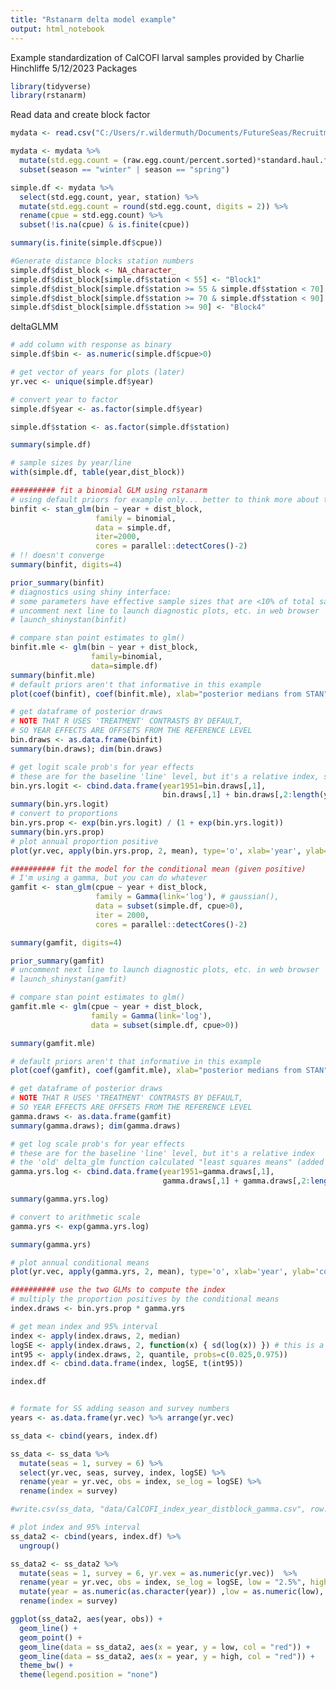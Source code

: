 ```yaml
---
title: "Rstanarm delta model example"
output: html_notebook
---
```

Example standardization of CalCOFI larval samples provided by Charlie Hinchliffe 5/12/2023
Packages

```r
library(tidyverse)
library(rstanarm)
```

Read data and create block factor

```r
mydata <- read.csv("C:/Users/r.wildermuth/Documents/FutureSeas/RecruitmentIndex/DFA_data/CalCOFI_eggs_and_larvae.csv")

mydata <- mydata %>% 
  mutate(std.egg.count = (raw.egg.count/percent.sorted)*standard.haul.factor)  %>% 
  subset(season == "winter" | season == "spring")

simple.df <- mydata %>% 
  select(std.egg.count, year, station) %>% 
  mutate(std.egg.count = round(std.egg.count, digits = 2)) %>% 
  rename(cpue = std.egg.count) %>% 
  subset(!is.na(cpue) & is.finite(cpue))

summary(is.finite(simple.df$cpue))

#Generate distance blocks station numbers
simple.df$dist_block <- NA_character_ 
simple.df$dist_block[simple.df$station < 55] <- "Block1"
simple.df$dist_block[simple.df$station >= 55 & simple.df$station < 70] <- "Block2"
simple.df$dist_block[simple.df$station >= 70 & simple.df$station < 90] <- "Block3"
simple.df$dist_block[simple.df$station >= 90] <- "Block4"
```

deltaGLMM

```r
# add column with response as binary
simple.df$bin <- as.numeric(simple.df$cpue>0)

# get vector of years for plots (later)
yr.vec <- unique(simple.df$year)

# convert year to factor
simple.df$year <- as.factor(simple.df$year)

simple.df$station <- as.factor(simple.df$station)

summary(simple.df)

# sample sizes by year/line
with(simple.df, table(year,dist_block))

########## fit a binomial GLM using rstanarm
# using default priors for example only... better to think more about this
binfit <- stan_glm(bin ~ year + dist_block,
                   family = binomial,
                   data = simple.df,
                   iter=2000,
                   cores = parallel::detectCores()-2)
# !! doesn't converge
summary(binfit, digits=4)

prior_summary(binfit)
# diagnostics using shiny interface:
# some parameters have effective sample sizes that are <10% of total sample size
# uncomment next line to launch diagnostic plots, etc. in web browser
# launch_shinystan(binfit)

# compare stan point estimates to glm()
binfit.mle <- glm(bin ~ year + dist_block,
                  family=binomial,
                  data=simple.df)
summary(binfit.mle)
# default priors aren't that informative in this example
plot(coef(binfit), coef(binfit.mle), xlab="posterior medians from STAN", ylab="MLEs from glm()"); abline(0,1)

# get dataframe of posterior draws
# NOTE THAT R USES 'TREATMENT' CONTRASTS BY DEFAULT,
# SO YEAR EFFECTS ARE OFFSETS FROM THE REFERENCE LEVEL
bin.draws <- as.data.frame(binfit)
summary(bin.draws); dim(bin.draws)

# get logit scale prob's for year effects
# these are for the baseline 'line' level, but it's a relative index, so not an issue
bin.yrs.logit <- cbind.data.frame(year1951=bin.draws[,1],
                                  bin.draws[,1] + bin.draws[,2:length(yr.vec)])
summary(bin.yrs.logit)
# convert to proportions
bin.yrs.prop <- exp(bin.yrs.logit) / (1 + exp(bin.yrs.logit))
summary(bin.yrs.prop)
# plot annual proportion positive
plot(yr.vec, apply(bin.yrs.prop, 2, mean), type='o', xlab='year', ylab='proportion positive')

########## fit the model for the conditional mean (given positive)
# I'm using a gamma, but you can do whatever
gamfit <- stan_glm(cpue ~ year + dist_block,
                   family = Gamma(link='log'), # gaussian(),
                   data = subset(simple.df, cpue>0),
                   iter = 2000,
                   cores = parallel::detectCores()-2)

summary(gamfit, digits=4)

prior_summary(gamfit)
# uncomment next line to launch diagnostic plots, etc. in web browser
# launch_shinystan(gamfit)

# compare stan point estimates to glm()
gamfit.mle <- glm(cpue ~ year + dist_block,
                  family = Gamma(link='log'),
                  data = subset(simple.df, cpue>0))

summary(gamfit.mle)

# default priors aren't that informative in this example
plot(coef(gamfit), coef(gamfit.mle), xlab="posterior medians from STAN", ylab="MLEs from glm()"); abline(0,1)

# get dataframe of posterior draws
# NOTE THAT R USES 'TREATMENT' CONTRASTS BY DEFAULT,
# SO YEAR EFFECTS ARE OFFSETS FROM THE REFERENCE LEVEL
gamma.draws <- as.data.frame(gamfit)
summary(gamma.draws); dim(gamma.draws)

# get log scale prob's for year effects
# these are for the baseline 'line' level, but it's a relative index
# the 'old' delta_glm function calculated "least squares means" (added the mean of the other covariates' levels)
gamma.yrs.log <- cbind.data.frame(year1951=gamma.draws[,1],
                                  gamma.draws[,1] + gamma.draws[,2:length(yr.vec)])

summary(gamma.yrs.log)

# convert to arithmetic scale
gamma.yrs <- exp(gamma.yrs.log)

summary(gamma.yrs)

# plot annual conditional means
plot(yr.vec, apply(gamma.yrs, 2, mean), type='o', xlab='year', ylab='conditional mean CPUE')

########## use the two GLMs to compute the index
# multiply the proportion positives by the conditional means
index.draws <- bin.yrs.prop * gamma.yrs

# get mean index and 95% interval
index <- apply(index.draws, 2, median)
logSE <- apply(index.draws, 2, function(x) { sd(log(x)) }) # this is a common input to our assessment models
int95 <- apply(index.draws, 2, quantile, probs=c(0.025,0.975))
index.df <- cbind.data.frame(index, logSE, t(int95))

index.df 


# formate for SS adding season and survey numbers
years <- as.data.frame(yr.vec) %>% arrange(yr.vec)

ss_data <- cbind(years, index.df) 

ss_data <- ss_data %>% 
  mutate(seas = 1, survey = 6) %>% 
  select(yr.vec, seas, survey, index, logSE) %>% 
  rename(year = yr.vec, obs = index, se_log = logSE) %>% 
  rename(index = survey)

#write.csv(ss_data, "data/CalCOFI_index_year_distblock_gamma.csv", row.names = FALSE)

# plot index and 95% interval
ss_data2 <- cbind(years, index.df) %>% 
  ungroup()

ss_data2 <- ss_data2 %>% 
  mutate(seas = 1, survey = 6, yr.vex = as.numeric(yr.vec))  %>% 
  rename(year = yr.vec, obs = index, se_log = logSE, low = "2.5%", high = "97.5%") %>% 
  mutate(year = as.numeric(as.character(year)) ,low = as.numeric(low), high = as.numeric(high)) %>% 
  rename(index = survey) 

ggplot(ss_data2, aes(year, obs)) +
  geom_line() +
  geom_point() +
  geom_line(data = ss_data2, aes(x = year, y = low, col = "red")) +
  geom_line(data = ss_data2, aes(x = year, y = high, col = "red")) +
  theme_bw() + 
  theme(legend.position = "none") 
```
